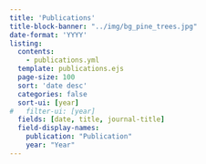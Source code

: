 ```yaml
---
title: 'Publications'
title-block-banner: "../img/bg_pine_trees.jpg"
date-format: 'YYYY'
listing:
  contents:
    - publications.yml
  template: publications.ejs
  page-size: 100
  sort: 'date desc'
  categories: false
  sort-ui: [year]
#   filter-ui: [year]
  fields: [date, title, journal-title]
  field-display-names:
    publication: "Publication"
    year: "Year"
---
```

